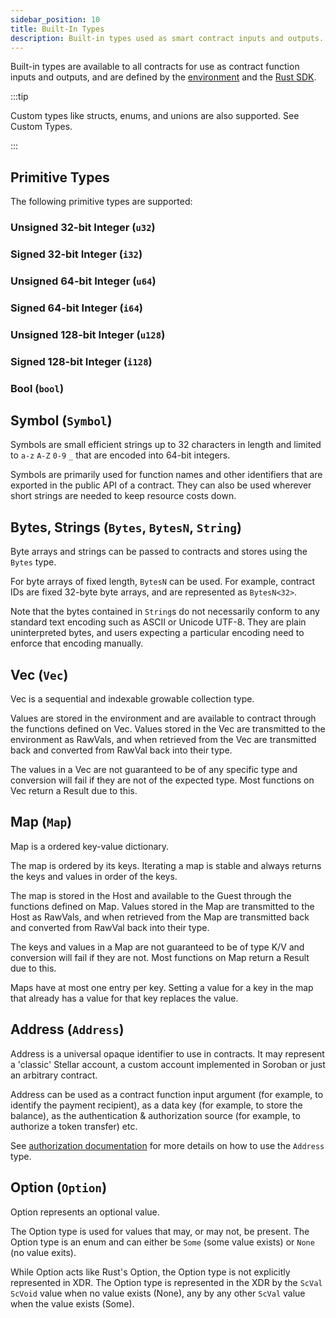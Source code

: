 ```yaml
---
sidebar_position: 10
title: Built-In Types
description: Built-in types used as smart contract inputs and outputs.
---
```


<head>
  <title>Built-in types used as smart contract inputs and outputs.</title>
  <meta charSet="utf-8" />
  <meta
    property="og:title"
    content="Built-in types used as smart contract inputs and outputs."
  />
  <meta
    property="og:description"
    content="Learn about the built-in types that are available in Soroban smart contracts, including primitive types, symbols, bytes, strings, vecs, maps, and addresses."
  />
</head>

Built-in types are available to all contracts for use as contract function inputs and outputs, and are defined by the [environment] and the [Rust SDK].

[environment]: ../environment-concepts.mdx
[rust sdk]: ../../../../tools/sdks/library.mdx#soroban-rust-sdk

:::tip

Custom types like structs, enums, and unions are also supported. See Custom Types. 

:::


## Primitive Types

The following primitive types are supported:

### Unsigned 32-bit Integer (`u32`)

### Signed 32-bit Integer (`i32`)

### Unsigned 64-bit Integer (`u64`)

### Signed 64-bit Integer (`i64`)

### Unsigned 128-bit Integer (`u128`)

### Signed 128-bit Integer (`i128`)

### Bool (`bool`)

## Symbol (`Symbol`)

Symbols are small efficient strings up to 32 characters in length and limited to `a-z` `A-Z` `0-9` `_` that are encoded into 64-bit integers.

Symbols are primarily used for function names and other identifiers that are exported in the public API of a contract. They can also be used wherever short strings are needed to keep resource costs down.

## Bytes, Strings (`Bytes`, `BytesN`, `String`)

Byte arrays and strings can be passed to contracts and stores using the `Bytes` type.

For byte arrays of fixed length, `BytesN` can be used. For example, contract IDs are fixed 32-byte byte arrays, and are represented as `BytesN<32>`.

Note that the bytes contained in `String`s do not necessarily conform to any standard text encoding such as ASCII or Unicode UTF-8. They are plain uninterpreted bytes, and users expecting a particular encoding need to enforce that encoding manually.

## Vec (`Vec`)

Vec is a sequential and indexable growable collection type.

Values are stored in the environment and are available to contract through the functions defined on Vec. Values stored in the Vec are transmitted to the environment as RawVals, and when retrieved from the Vec are transmitted back and converted from RawVal back into their type.

The values in a Vec are not guaranteed to be of any specific type and conversion will fail if they are not of the expected type. Most functions on Vec return a Result due to this.

## Map (`Map`)

Map is a ordered key-value dictionary.

The map is ordered by its keys. Iterating a map is stable and always returns the keys and values in order of the keys.

The map is stored in the Host and available to the Guest through the functions defined on Map. Values stored in the Map are transmitted to the Host as RawVals, and when retrieved from the Map are transmitted back and converted from RawVal back into their type.

The keys and values in a Map are not guaranteed to be of type K/V and conversion will fail if they are not. Most functions on Map return a Result due to this.

Maps have at most one entry per key. Setting a value for a key in the map that already has a value for that key replaces the value.

## Address (`Address`)

Address is a universal opaque identifier to use in contracts. It may represent a 'classic' Stellar account, a custom account implemented in Soroban or just an arbitrary contract.

Address can be used as a contract function input argument (for example, to identify the payment recipient), as a data key (for example, to store the balance), as the authentication & authorization source (for example, to authorize a token transfer) etc.

See [authorization documentation](../../security/authorization.mdx) for more details on how to use the `Address` type.

## Option (`Option`)

Option represents an optional value.

The Option type is used for values that may, or may not, be present. The Option type is an enum and can either be `Some` (some value exists) or `None` (no value exits).

While Option acts like Rust's Option<T>, the Option type is not explicitly represented in XDR. The Option type is represented in the XDR by the `ScVal` `ScVoid` value when no value exists (None), any by any other `ScVal` value when the value exists (Some).
